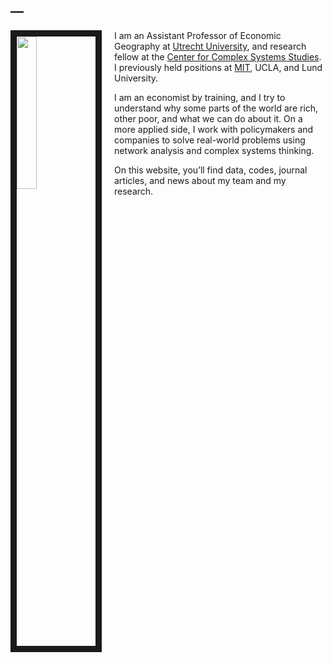 ---
---

<link rel="stylesheet" href="styles.css" type="text/css">

<img src="images/pierre-alexandre-balland.jpg" style="width:25%; border:10px solid; margin-right: 20px" align="left">

I am an Assistant Professor of Economic Geography at [Utrecht University](https://www.uu.nl/en),  and research fellow at the [Center for Complex Systems Studies](https://www.uu.nl/en/research/centre-for-complex-systems-studies-ccss). I previously held positions at [MIT](https://www.media.mit.edu/people/balland/overview/), UCLA, and Lund University. 

I am an economist by training, and I try to understand why some parts of the world are rich, other poor, and what we can do about it. On a more applied side, I work with policymakers and companies to solve real-world problems using network analysis and complex systems thinking. 

On this website, you'll find data, codes, journal articles, and news about my team and my research.